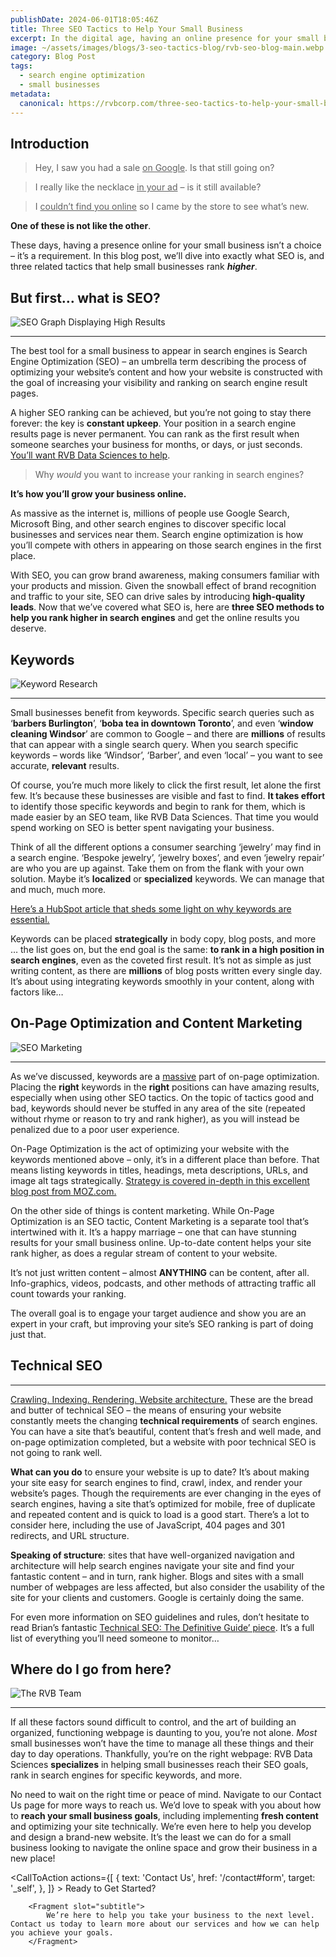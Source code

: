 ```yaml
---
publishDate: 2024-06-01T18:05:46Z
title: Three SEO Tactics to Help Your Small Business
excerpt: In the digital age, having an online presence for your small business is not a choice, it’s a requirement. This blog post dives into the world of Search Engine Optimization (SEO), a crucial tool for small businesses to increase their visibility and ranking on search engine result pages.
image: ~/assets/images/blogs/3-seo-tactics-blog/rvb-seo-blog-main.webp
category: Blog Post
tags:
  - search engine optimization
  - small businesses
metadata:
  canonical: https://rvbcorp.com/three-seo-tactics-to-help-your-small-business
---
```



## Introduction

>Hey, I saw you had a sale <u>on Google</u>. Is that still going on?

>I really like the necklace <u>in your ad</u> – is it still available?

>I <u>couldn’t find you online</u> so I came by the store to see what’s new.

**One of these is not like the other**. 

These days, having a presence online for your small business isn’t a choice – it’s a requirement. 
In this blog post, we’ll dive into exactly what SEO is, and three related tactics that help small businesses rank **_higher_**.

## But first… what is SEO?
![SEO Graph Displaying High Results](../../assets/images/blogs/3-seo-tactics-blog/seo-blog-main.webp)

<hr></hr>
The best tool for a small business to appear in search engines is Search Engine Optimization (SEO) – an umbrella term describing the process of optimizing your website’s content and how your website is constructed with the goal of increasing your visibility and ranking on search engine result pages.

A higher SEO ranking can be achieved, but you’re not going to stay there forever: the key is **constant upkeep**. Your position in a search engine results page is never permanent. You can rank as the first result when someone searches your business for months, or days, or just seconds. [You’ll want RVB Data Sciences to help](https://www.rvbcorp.com/contact).

>Why _would_ you want to increase your ranking in search engines?

**It’s how you’ll grow your business online.**

As massive as the internet is, millions of people use Google Search, Microsoft Bing, and other search engines to discover specific local businesses and services near them. Search engine optimization is how you’ll compete with others in appearing on those search engines in the first place.


With SEO, you can grow brand awareness, making consumers familiar with your products and mission. Given the snowball effect of brand recognition and traffic to your site, SEO can drive sales by introducing **high-quality leads**. Now that we’ve covered what SEO is, here are **three SEO methods to help you rank higher in search engines** and get the online results you deserve.


## Keywords
![Keyword Research](../../assets/images/blogs/3-seo-tactics-blog/seo-blog-keywords-main.webp)

<hr></hr>

Small businesses benefit from keywords. Specific search queries such as ‘**barbers Burlington**’, ‘**boba tea in downtown Toronto**’, and even ‘**window cleaning Windsor**’ are common to Google – and there are **millions** of results that can appear with a single search query. When you search specific keywords – words like ‘Windsor’, ‘Barber’, and even ‘local’ – you want to see accurate, **relevant** results.

Of course, you’re much more likely to click the first result, let alone the first few. It’s because these businesses are visible and fast to find. **It takes effort** to identify those specific keywords and begin to rank for them, which is made easier by an SEO team, like RVB Data Sciences. That time you would spend working on SEO is better spent navigating your business.

Think of all the different options a consumer searching ‘jewelry’ may find in a search engine. ‘Bespoke jewelry’, ‘jewelry boxes’, and even ‘jewelry repair’ are who you are up against. Take them on from the flank with your own solution. Maybe it’s **localized** or **specialized** keywords. We can manage that and much, much more. 

[Here’s a HubSpot article that sheds some light on why keywords are essential.](https://blog.hubspot.com/marketing/keywords)

Keywords can be placed **strategically** in body copy, blog posts, and more … the list goes on, but the end goal is the same: **to rank in a high position in search engines**, even as the coveted first result. It’s not as simple as just writing content, as there are **millions** of blog posts written every single day. It’s about using integrating keywords smoothly in your content, along with factors like…


## On-Page Optimization and Content Marketing
![SEO Marketing](../../assets/images/seo-service-main.webp)

<hr></hr>

As we’ve discussed, keywords are a <u>massive</u> part of on-page optimization. Placing the **right** keywords in the **right** positions can have amazing results, especially when using other SEO tactics. On the topic of tactics good and bad, keywords should never be stuffed in any area of the site (repeated without rhyme or reason to try and rank higher), as you will instead be penalized due to a poor user experience.

On-Page Optimization is the act of optimizing your website with the keywords mentioned above – only, it’s in a different place than before. That means listing keywords in titles, headings, meta descriptions, URLs, and image alt tags strategically. [Strategy is covered in-depth in this excellent blog post from MOZ.com.](https://moz.com/learn/seo/what-are-keywords#:~:text=Why%20are%20keywords%20important%3F,ready%20to%20make%20a%20purchase.)

On the other side of things is content marketing. While On-Page Optimization is an SEO tactic, Content Marketing is a separate tool that’s intertwined with it. It’s a happy marriage – one that can have stunning results for your small business online. Up-to-date content helps your site rank higher, as does a regular stream of content to your website. 

It’s not just written content – almost **ANYTHING** can be content, after all. Info-graphics, videos, podcasts, and other methods of attracting traffic all count towards your ranking. 

The overall goal is to engage your target audience and show you are an expert in your craft, but improving your site’s SEO ranking is part of doing just that.


## Technical SEO
<hr></hr>

<u>Crawling. Indexing. Rendering. Website architecture.</u> These are the bread and butter of technical SEO – the means of ensuring your website constantly meets the changing **technical requirements** of search engines. You can have a site that’s beautiful, content that’s fresh and well made, and on-page optimization completed, but a website with poor technical SEO is not going to rank well.

**What can you do** to ensure your website is up to date? It’s about making your site easy for search engines to find, crawl, index, and render your website’s pages. Though the requirements are ever changing in the eyes of search engines, having a site that’s optimized for mobile, free of duplicate and repeated content and is quick to load is a good start. There’s a lot to consider here, including the use of JavaScript, 404 pages and 301 redirects, and URL structure.

**Speaking of structure**: sites that have well-organized navigation and architecture will help search engines navigate your site and find your fantastic content – and in turn, rank higher. Blogs and sites with a small number of webpages are less affected, but also consider the usability of the site for your clients and customers. Google is certainly doing the same.

For even more information on SEO guidelines and rules, don’t hesitate to read Brian’s fantastic [Technical SEO: The Definitive Guide’ piece](https://backlinko.com/technical-seo-guide). It’s a full list of everything you’ll need someone to monitor…


## Where do I go from here?
![The RVB Team](../../assets/images/about-us-main.webp)

<hr></hr>

If all these factors sound difficult to control, and the art of building an organized, functioning webpage is daunting to you, you’re not alone. *Most* small businesses won’t have the time to manage all these things and their day to day operations. Thankfully, you’re on the right webpage: RVB Data Sciences **specializes** in helping small businesses reach their SEO goals, rank in search engines for specific keywords, and more.

No need to wait on the right time or peace of mind. Navigate to our Contact Us page for more ways to reach us. We’d love to speak with you about how to **reach your small business goals**, including implementing **fresh content** and optimizing your site technically. We’re even here to help you develop and design a brand-new website. It’s the least we can do for a small business looking to navigate the online space and grow their business in a new place!

<CallToAction
    actions={[
        {
            text: 'Contact Us',
            href: '/contact#form',
            target: '_self',
        },
        ]}
    >
        <Fragment slot="title">
        Ready to Get Started?
        </Fragment>

        <Fragment slot="subtitle">
            We’re here to help you take your business to the next level. Contact us today to learn more about our services and how we can help you achieve your goals.
        </Fragment>

</CallToAction>